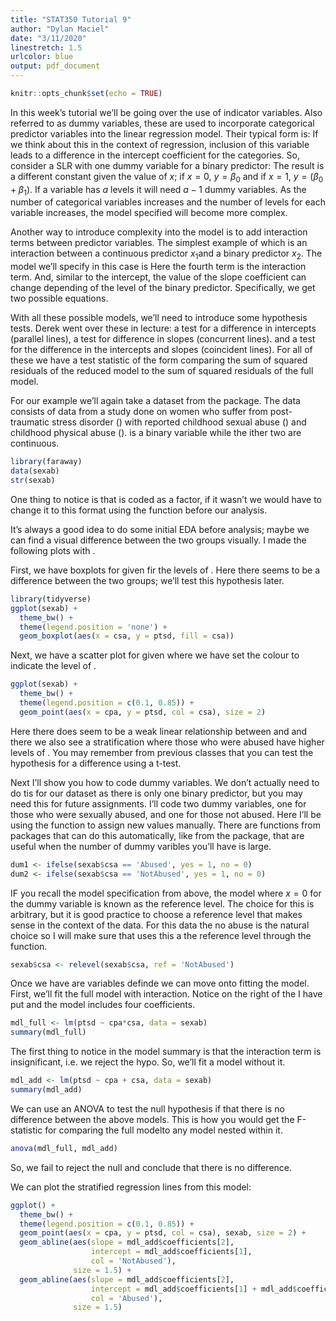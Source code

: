 ```yaml
---
title: "STAT350 Tutorial 9"
author: "Dylan Maciel"
date: "3/11/2020"
linestretch: 1.5
urlcolor: blue
output: pdf_document
---
```


```r
knitr::opts_chunk$set(echo = TRUE)
``` 


In this week's tutorial we'll be going over the use of indicator variables. 
Also referred to as dummy variables, these are used to incorporate categorical 
predictor variables into the linear regression model. Their typical form is:
\begin{align*}
  x = 
  \begin{cases}
     1 \ \text{if the variable is in a specific category,}\\
     0 \ \text{if the variable is in the other category(s).}
  \end{cases}
\end{align*}
If we think about this in the context of regression, inclusion of this variable 
leads to a difference in the intercept coefficient for the categories. So,
consider a SLR with one dummy variable for a binary predictor:
\begin{align*}
  y = \beta_0 + \beta_1 x.
\end{align*}
The result is a different constant given the value of $x$; if $x=0$, $y=\beta_0$ 
and if $x=1$, $y=(\beta_0 + \beta_1)$. If a variable has $a$ levels it will need 
$a-1$ dummy variables. As the number of categorical variables increases and the 
number of levels for each variable increases, the model specified will become 
more complex. 

Another way to introduce complexity into the model is to add interaction terms 
between predictor variables. The simplest example of which is an interaction 
between a continuous predictor $x_1$and a binary predictor $x_2$. The model 
we'll specify in this case is
\begin{align*}
  y = \beta_0 + \beta_1 x_1 + \beta_2 x_2 + \beta_3 x_1 x_2.
\end{align*}
Here the fourth term is the interaction term. And, similar to the intercept, the 
value of the slope coefficient can change depending of the level of the binary 
predictor. Specifically, we get two possible equations.
\begin{align*}
 y = 
 \begin{cases}
 \beta_0 + \beta_1 x_1 &\text{if} \ x_2 = 0,\\
 (\beta_0 + \beta_2) + (\beta_1 + \beta_3)x_1 &\text{if} x_2 = 1.
 \end{cases}
\end{align*}

With all these possible models, we'll need to introduce some hypothesis tests.
Derek went over these in lecture: a test for a difference in intercepts 
(parallel lines), a test for difference in slopes (concurrent lines). and a test 
for the difference in the intercepts and slopes (coincident lines). For all of 
these we have a test statistic of the form
\begin{align*}
  F = \frac{[SS_{Res}(RM) - SS_{Res}(FM)]/(df_{RM} - df{FM})}{MS_{Res}(FM)};
\end{align*}
comparing the sum of squared residuals of the reduced model to the sum of 
squared residuals of the full model.

\subsection*{An Example}

For our example we'll again take a dataset from the \verb|faraway| package. The 
\verb|sexab| data consists of data from a study done on women who suffer from 
post-traumatic stress disorder (\verb|ptsd|) with reported childhood sexual 
abuse (\verb|csa|) and childhood physical abuse (\verb|cpa|). \verb|csa| is a 
binary variable while the ither two are continuous. 
```r
library(faraway)
data(sexab)
str(sexab)
```
One thing to notice is that \verb|csa| is coded as a factor, if it wasn't we 
would have to change it to this format using the \verb|as.factor()| function 
before our analysis.

It's always a good idea to do some initial EDA before analysis; maybe we can 
find a visual difference between the two groups visually. I made the following 
plots with \verb|ggplot|.

First, we have boxplots for \verb|ptsd| given fir the levels of \verb|csa|. Here
there seems to be a difference between the two groups; we'll test this 
hypothesis later.
```r
library(tidyverse)
ggplot(sexab) +
  theme_bw() +
  theme(legend.position = 'none') +
  geom_boxplot(aes(x = csa, y = ptsd, fill = csa))
```

Next, we have a scatter plot for \verb|ptsd| given \verb|cpa| where we have set 
the colour to indicate the level of \verb|csa|.
```r
ggplot(sexab) +
  theme_bw() +
  theme(legend.position = c(0.1, 0.85)) +
  geom_point(aes(x = cpa, y = ptsd, col = csa), size = 2)
```
Here there does seem to be a weak linear relationship between \verb|cpa| and 
\verb|ptsd| and there we also see a stratification where those who were abused 
have higher levels of \verb|ptsd|. You may remember from previous classes that 
you can test the hypothesis for a difference using a t-test.

Next I'll show you how to code dummy variables. We don't actually need to do tis for our dataset as there is only one binary predictor, but you may need this for future assignments. I'll code two dummy variables, one
for those who were sexually abused, and one for those not abused. Here I'll be using the \verb|ifelse()| function to assign new values manually. There are functions from packages that can do this automatically, like \verb|dummyVars| from the \verb|caret| package, that are useful when the number of dummy varibles you'll have is large. 

```r
dum1 <- ifelse(sexab$csa == 'Abused', yes = 1, no = 0)
dum2 <- ifelse(sexab$csa == 'NotAbused', yes = 1, no = 0)
```

IF you recall the model specification from above, the model where $x=0$ for the dummy variable is known as the reference level. The choice for this is arbitrary, but it is good practice to choose a reference level that makes sense in the context of the data. For this data the no abuse is the natural choice so I will make sure that \verb|R| uses this a the reference level through the \verb|relevel()| 
function.

```r
sexab$csa <- relevel(sexab$csa, ref = 'NotAbused')
```


Once we have are variables definde we can move onto fitting the model. First, we'll fit the full model with interaction. Notice on the right of the \verb|~| I have put \verb|cpa*csa| and the model includes four coefficients.
```r
mdl_full <- lm(ptsd ~ cpa*csa, data = sexab)
summary(mdl_full)
```

The first thing to notice in the model summary is that the interaction term is insignificant, i.e. we reject the hypo. So, we'll fit a model without it.
```r
mdl_add <- lm(ptsd ~ cpa + csa, data = sexab)
summary(mdl_add)
```

We can use an ANOVA to test the null hypothesis if that there is no difference between the above models. This is how you would get the F-statistic for comparing the full modelto any model nested within it.
```r
anova(mdl_full, mdl_add)
```
So, we fail to reject the null and conclude that there is no difference. 


We can plot the stratified regression lines from this model:
```r
ggplot() +
  theme_bw() +
  theme(legend.position = c(0.1, 0.85)) +
  geom_point(aes(x = cpa, y = ptsd, col = csa), sexab, size = 2) +
  geom_abline(aes(slope = mdl_add$coefficients[2], 
                  intercept = mdl_add$coefficients[1], 
                  col = 'NotAbused'),
              size = 1.5) +
  geom_abline(aes(slope = mdl_add$coefficients[2], 
                  intercept = mdl_add$coefficients[1] + mdl_add$coefficients[3], 
                  col = 'Abused'),
              size = 1.5)
```
